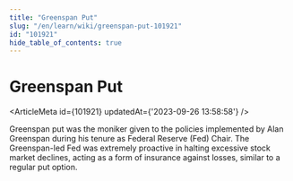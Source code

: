 ```yaml
---
title: "Greenspan Put"
slug: "/en/learn/wiki/greenspan-put-101921"
id: "101921"
hide_table_of_contents: true
---
```



# Greenspan Put

<ArticleMeta id={101921} updatedAt={'2023-09-26 13:58:58'} />
<div className='border-solid border-b border-t-0 my-4 border-[var(--ifm-color-gray-300)]' />

Greenspan put was the moniker given to the policies implemented by Alan Greenspan during his tenure as Federal Reserve (Fed) Chair. The Greenspan-led Fed was extremely proactive in halting excessive stock market declines, acting as a form of insurance against losses, similar to a regular put option.
